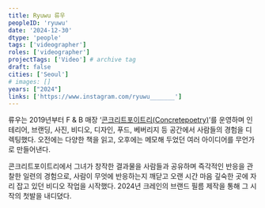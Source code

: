 ```yaml
---
title: Ryuwu 류우
peopleID: 'ryuwu'
date: '2024-12-30'
dtype: 'people'
tags: ['videographer']
roles: ['videographer']
projectTags: ['Video'] # archive tag
draft: false
cities: ['Seoul']
# images: []
years: ["2024"]
links: ['https://www.instagram.com/ryuwu_______']
---
```


류우는 2019년부터 F & B 매장 ‘[콘크리트포이트리(Concretepoetry)](https://www.instagram.com/concrete__poetry?igsh=dDlnZXkyeXhjcnk2)’를 운영하며 인테리어, 브랜딩, 사진, 비디오, 디자인, 푸드, 베버리지 등 공간에서 사람들의 경험을 디렉팅했다. 오전에는 다양한 책을 읽고, 오후에는 메모해 두었던 여러 아이디어를 무언가로 만들어낸다.

콘크리트포이트리에서 그녀가 창작한 결과물을 사람들과 공유하며 즉각적인 반응을 관찰한 일련의 경험으로, 사람이 무엇에 반응하는지 깨닫고 오랜 시간 마음 깊숙한 곳에 자리 잡고 있던 비디오 작업을 시작했다. 2024년 크레인의 브랜드 필름 제작을 통해 그 시작의 첫발을 내디뎠다.